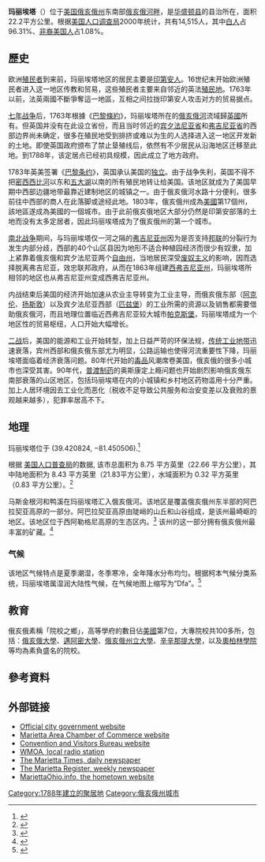 {{Infobox settlement
| name                    = <!-- at least one of the first two fields must be filled in -->
| official_name           =
| native_name             = <!-- if different from the English name -->
| native_name_lang        = <!-- ISO 639-2 code e.g. "fr" for French. If more than one, use {{lang}} instead -->
| other_name              =
| settlement_type         = 城市
<!-- transliteration(s) -->
| translit_lang1          =
| translit_lang1_type     =
| translit_lang1_info     =
| translit_lang1_type1    =
| translit_lang1_info1    =
| translit_lang1_type2    =
| translit_lang1_info2    = <!-- etc., up to translit_lang1_type6 / translit_lang1_info6 -->
| translit_lang2          =
| translit_lang2_type     =
| translit_lang2_info     =
| translit_lang2_type1    =
| translit_lang2_info1    =
| translit_lang2_type2    =
| translit_lang2_info2    = <!-- etc., up to translit_lang2_type6 / translit_lang2_info6 -->
<!-- images, nickname, motto -->
| image_skyline           = Marietta Ohio.jpg
| imagesize               =
| image_alt               =
| image_caption           =
| image_flag              =
| flag_size               =
| flag_alt                =
| flag_border             =
| flag_link               =
| flag_type               =
| image_seal              =
| seal_size               =
| seal_alt                =
| seal_link               =
| seal_type               =
| image_shield            =
| shield_size             =
| shield_alt              =
| shield_link             =
| image_blank_emblem      =
| blank_emblem_type       = <!-- defaults to Logo -->
| blank_emblem_size       =
| blank_emblem_alt        =
| blank_emblem_link       =
| etymology               = 
| nickname                =
| motto                   =
| anthem                  =
<!-- maps and coordinates -->
| image_map               = OHMap-doton-Marietta.png
| mapsize                 =
| map_alt                 =
| map_caption             =
| image_map1              = Map of Washington County Ohio Highlighting Marietta City.png
| mapsize1                =
| map_alt1                =
| map_caption1            =
| pushpin_map             = <!-- name of a location map as per Template:Location_map -->
| pushpin_label_position  = <!-- position of the pushpin label: left, right, top, bottom, none -->
| pushpin_label           = <!-- only necessary if "name" or "official_name" are too long -->
| pushpin_map_alt         =
| pushpin_mapsize         =
| pushpin_relief          =
| pushpin_map_caption     =
| coordinates             = {{coord|39|25|N|81|27|W|region:US-OH|display=inline,title}}
| coor_pinpoint           = <!-- to specify exact location of coordinates (was coor_type) -->
| coordinates_footnotes   = <!-- for references: use <ref> tags -->
| grid_name               = <!-- name of a regional grid system -->
| grid_position           = <!-- position on the regional grid system -->
<!-- location -->
| subdivision_type        = [[世界政區索引|國家]]
| subdivision_name        = {{USA}}
| subdivision_type1       = [[美國州份|州]]
| subdivision_name1       = [[俄亥俄州|俄亥俄州]]
| subdivision_type2       = [[俄亥俄州行政區劃|縣]]
| subdivision_name2       = [[華盛頓縣_(俄亥俄州)|華盛頓縣]]
<!-- established -->
| established_title       = 建立
| established_date        =
| established_title1      = <!-- Incorporated (town) -->
| established_date1       =
| established_title2      = <!-- Incorporated (city) -->
| established_date2       =
| established_title3      =
| established_date3       =
| established_title4      =
| established_date4       =
| established_title5      =
| established_date5       =
| established_title6      =
| established_date6       =
| established_title7      =
| established_date7       =
| extinct_title           =
| extinct_date            =
| founder                 =
| named_for               =
<!-- seat, smaller parts -->
| seat_type               = <!-- defaults to: Seat -->
| seat                    =
| seat1_type              = <!-- defaults to: Former seat -->
| seat1                   =
| parts_type              = <!-- defaults to: Boroughs -->
| parts_style             = <!-- list, coll (collapsed list), para (paragraph format) -->
| parts                   = <!-- parts text, or header for parts list -->
| p1                      =
| p2                      = <!-- etc., up to p50: for separate parts to be listed-->
<!-- government type, leaders -->
| government_footnotes    = <!-- for references: use <ref> tags -->
| government_type         = [[市長-議會制政府|市長-議會制]]
| governing_body          =
| leader_party            =
| leader_title            = 市長
| leader_name             = Joe Matthews
| leader_title1           =
| leader_name1            = <!-- etc., up to leader_title4 / leader_name4 -->
<!-- display settings -->
| total_type              = <!-- to set a non-standard label for total area and population rows -->
| unit_pref               = <!-- enter: Imperial, to display imperial before metric -->
<!-- area -->
| area_footnotes          = <!-- for references: use <ref> tags -->
| area_magnitude          = <!-- use only to set a special wikilink -->
| dunam_link              = <!-- If dunams are used, this specifies which dunam to link. -->
| area_total_km2          = <!-- ALL fields with measurements have automatic unit conversion -->
| area_total_sq_mi        = <!-- see table @ Template:Infobox settlement for details -->
| area_total_ha           =
| area_total_acre         =
| area_total_dunam        = <!-- used in Middle East articles only -->
| area_land_km2           =
| area_land_sq_mi         =
| area_land_ha            =
| area_land_acre          =
| area_land_dunam         = <!-- used in Middle East articles only -->
| area_water_km2          =
| area_water_sq_mi        =
| area_water_ha           =
| area_water_acre         =
| area_water_dunam        = <!-- used in Middle East articles only -->
| area_water_percent      =
| area_urban_footnotes    = <!-- for references: use <ref> tags -->
| area_urban_km2          =
| area_urban_sq_mi        =
| area_urban_ha           =
| area_urban_acre         =
| area_urban_dunam        = <!-- used in Middle East articles only -->
| area_rural_footnotes    = <!-- for references: use <ref> tags -->
| area_rural_km2          =
| area_rural_sq_mi        =
| area_rural_ha           =
| area_rural_acre         =
| area_rural_dunam        = <!-- used in Middle East articles only -->
| area_metro_footnotes    = <!-- for references: use <ref> tags -->
| area_metro_km2          =
| area_metro_sq_mi        =
| area_metro_ha           =
| area_metro_acre         =
| area_metro_dunam        = <!-- used in Middle East articles only -->
| area_rank               =
| area_blank1_title       =
| area_blank1_km2         =
| area_blank1_sq_mi       =
| area_blank1_ha          =
| area_blank1_acre        =
| area_blank1_dunam       = <!-- used in Middle East articles only -->
| area_blank2_title       =
| area_blank2_km2         =
| area_blank2_sq_mi       =
| area_blank2_ha          =
| area_blank2_acre        =
| area_blank2_dunam       = <!-- used in Middle East articles only -->
| area_note               =
<!-- dimensions -->
| dimensions_footnotes    = <!-- for references: use <ref> tags -->
| length_km               =
| length_mi               =
| width_km                =
| width_mi                =
<!-- elevation -->
| elevation_footnotes     = <!-- for references: use <ref> tags -->
| elevation_m             =
| elevation_ft            =
| elevation_point         = <!-- for denoting the measurement point -->
| elevation_max_footnotes = <!-- for references: use <ref> tags -->
| elevation_max_m         =
| elevation_max_ft        =
| elevation_max_point     = <!-- for denoting the measurement point -->
| elevation_max_rank      =
| elevation_min_footnotes = <!-- for references: use <ref> tags -->
| elevation_min_m         =
| elevation_min_ft        =
| elevation_min_point     = <!-- for denoting the measurement point -->
| elevation_min_rank      =
<!-- population -->
| population_as_of        = [[2010年美國人口普查|2010]]
| population_footnotes    = <!-- for references: use <ref> tags -->
| population_total        = 14,085
| pop_est_as_of           = 2012
| pop_est_footnotes       =
| population_est          = 14,027
| population_rank         =
| population_density_km2  = <!-- for automatic calculation of any density field, use: auto -->
| population_density_sq_mi=
| population_urban_footnotes     =
| population_urban               =
| population_density_urban_km2   = 645.1
| population_density_urban_sq_mi = 1670.8
| population_rural_footnotes     =
| population_rural               =
| population_density_rural_km2   =
| population_density_rural_sq_mi =
| population_metro_footnotes     =
| population_metro               =
| population_density_metro_km2   =
| population_density_metro_sq_mi =
| population_density             =
| population_density_rank        =
| population_blank1_title        =
| population_blank1              =
| population_density_blank1_km2  =
| population_density_blank1_sq_mi=
| population_blank2_title        =
| population_blank2              =
| population_density_blank2_km2  =
| population_density_blank2_sq_mi=
| population_demonym      = <!-- demonym, e.g. Liverpudlian for someone from Liverpool -->
| population_note         =
<!-- demographics (section 1) -->
| demographics_type1      =
| demographics1_footnotes = <!-- for references: use <ref> tags -->
| demographics1_title1    =
| demographics1_info1     = <!-- etc., up to demographics1_title5 / demographics1_info5 -->
<!-- demographics (section 2) -->
| demographics_type2      =
| demographics2_footnotes = <!-- for references: use <ref> tags -->
| demographics2_title1    =
| demographics2_info1     = <!-- etc., up to demographics2_title5 / demographics2_info5 -->
<!-- time zone(s) -->
| timezone1               = [[北美東部時區|北美東部時區]]
| utc_offset1             = -5
| timezone1_DST           = [[北美東部時區|EDT]]
| utc_offset1_DST         = -4
| timezone2               =
| utc_offset2             =
| timezone2_DST           =
| utc_offset2_DST         =
<!-- postal codes, area code -->
| postal_code_type        = [[美國郵區編號|美國郵區編號]]
| postal_code             = 45750
| postal2_code_type       = 
| postal2_code            =
| area_code_type          = <!-- defaults to: Area code(s) -->
| area_code               = 740, 220
| geocode                 =
| iso_code                =
| registration_plate_type =
| registration_plate      =
<!-- blank fields (section 1) -->
| blank_name_sec1         = [[聯邦資料處理標準|FIPS]]
| blank_info_sec1         = 39-47628<ref name="GR2">{{cite web|url=http://factfinder2.census.gov|publisher=[[United_States_Census_Bureau|United States Census Bureau]]|accessdate=January 31, 2008|title=American FactFinder|archive-date=2013-09-11|archive-url=https://web.archive.org/web/20130911234518/http://factfinder2.census.gov/|dead-url=no}}</ref>
| blank1_name_sec1        = [[地名資訊系統|地名資訊系統]]功能ID
| blank1_info_sec1        = 1076339
| blank2_name_sec1        =
| blank2_info_sec1        = <!-- etc., up to blank7_name_sec1 / blank7_info_sec1 -->
<!-- blank fields (section 2) -->
| blank_name_sec2         =
| blank_info_sec2         =
| blank1_name_sec2        =
| blank1_info_sec2        =
| blank2_name_sec2        =
| blank2_info_sec2        = <!-- etc., up to blank7_name_sec2 / blank7_info_sec2 -->
<!-- website, footnotes -->
| website                 = {{URL|http://www.mariettaoh.net/}}
| footnotes               =
}}
'''玛丽埃塔'''（{{lang-en|'''Marietta'''}}）位于[[美国|美国]][[俄亥俄州|俄亥俄州]]东南部[[俄亥俄河|俄亥俄河畔]]，是[[华盛顿县_(俄亥俄州)|华盛顿县]]的县治所在，面积22.2平方公里。根据[[美国人口调查局|美国人口调查局]]2000年统计，共有14,515人，其中[[白人|白人]]占96.31%、[[非裔美国人|非裔美国人]]占1.08%。

== 歷史 ==
欧洲[[殖民者|殖民者]]到来前，玛丽埃塔地区的居民主要是[[美洲原住民|印第安人]]。16世纪末开始欧洲殖民者进入这一地区传教和贸易，这些殖民者主要来自邻近的英法[[殖民地|殖民地]]。1763年以前，法英兩國不斷爭奪這一地區，互相之间拉拢印第安人攻击对方的贸易据点。

[[七年战争|七年战争]]后，1763年根據《[[巴黎條約|巴黎條約]]》，玛丽埃塔所在的[[俄亥俄河|俄亥俄河]]流域歸[[英國|英國]]所有。但英国并没有在此设立省份，而且当时邻近的[[宾夕法尼亚省|宾夕法尼亚省]]和[[弗吉尼亚殖民地|弗吉尼亚省]]的西部边界尚未确定，很多在殖民地受到排挤或难以为生的人选择进入这一地区开发新的土地。即使英国政府颁布了禁止垦殖线后，依然有不少居民从沿海地区迁移至此地。到1788年，该定居点已经初具规模，因此成立了地方政府。

1783年英美签署《[[巴黎條約_(1783年)|巴黎条约]]》，英国承认美国的[[獨立戰爭|独立]]。由于战争失利，英国不得不把[[密西西比河|密西西比河]]以东和[[五大湖|五大湖]]以南的所有殖民地转让给美国。该地区就成为了美国早期中西部边疆地带最靠近建制地区的城镇之一。由于俄亥俄河水路十分便利，很多前往中西部的商人在此落脚或途经此地。1803年，俄亥俄州成為[[美國|美國]]第17個州，該地區遂成為美國的一個城市。由于此前俄亥俄地区大部分仍然是印第安部落的土地而没有太多定居者，因此玛丽埃塔成为了俄亥俄州的第一个城市。

[[南北战争|南北战争]]期间，与玛丽埃塔仅一河之隔的[[弗吉尼亚州|弗吉尼亚州]]因为是否支持[[美利堅聯盟國|邦联]]的分裂行为发生内部分歧，西部的40个山区县因为地形不适合种植园经济而很少有奴隶，加上紧靠着俄亥俄和宾夕法尼亚两个[[蓄奴州与自由州|自由州]]，当地居民深受[[廢奴主義|废奴主义]]的影响，因而选择脱离弗吉尼亚，效忠联邦政府，从而在1863年组建[[西維吉尼亞州|西弗吉尼亚州]]，玛丽埃塔所相邻的地区也从弗吉尼亚州变成西弗吉尼亚州。

内战结束后美国的经济开始加速从农业主导转变为工业主导，而俄亥俄东部（[[阿克伦_(俄亥俄州)|阿克伦]]、[[扬斯敦_(俄亥俄州)|扬斯敦]]）以及宾夕法尼亚西部（[[匹兹堡|匹兹堡]]）的工业所需的资源以及销售都需要借助俄亥俄河，而且地理位置临近西弗吉尼亚较大城市[[帕克斯堡_(西維吉尼亞州)|帕克斯堡]]，玛丽埃塔成为一个地区性的贸易枢纽，人口开始大幅增长。

[[第二次世界大战|二战]]后，美国的能源和工业开始转型，加上日益严苛的环保法规，[[锈带|传统工业地带]]迅速衰落，宾州西部和俄亥俄东部尤为明显，公路运输也使得河流重要性下降，玛丽埃塔面临着经济衰落问题。80年代开始的[[毒品戰爭|毒品]]风潮席卷美国，俄亥俄的很多小城市也深受其害。90年代，[[普渡制药|普渡制药]]的奥斯康定上瘾问题也开始剧烈影响俄亥俄东南部衰落的山区地区，包括玛丽埃塔在内的小城镇和乡村地区药物滥用十分严重。加上人居环境因去工业化而恶化（税收不足导致公共服务和治安变差以及衰败的景观越来越多），犯罪率居高不下。

==地理==
玛丽埃塔位于 {{coord|39|25|15|N|81|27|2|W|type:city}} (39.420824, −81.450506).<ref name="GR1">{{cite web|url=https://www.census.gov/geographies/reference-files/time-series/geo/gazetteer-files.html|publisher=[[United_States_Census_Bureau|United States Census Bureau]]|access-date=April 23, 2011|date=February 12, 2011|title=US Gazetteer files: 2010, 2000, and 1990|archive-date=2019-08-24|archive-url=https://web.archive.org/web/20190824085937/https://www.census.gov/geographies/reference-files/time-series/geo/gazetteer-files.html|dead-url=no}}</ref>

根据 [[美国人口普查局|美国人口普查局]]的数据, 该市总面积为 8.75 平方英里（22.66 平方公里），其中陆地面积为 8.43 平方英里（21.83平方公里），水域面积为 0.32 平方英里（0.83 平方公里）。<ref name="Gazetteer files">{{cite web|title=US Gazetteer files 2010|url=https://www.census.gov/geo/www/gazetteer/files/Gaz_places_national.txt|publisher=[[United_States_Census_Bureau|United States Census Bureau]]|access-date=January 6, 2013|url-status=dead|archive-url=https://web.archive.org/web/20120112090031/http://www.census.gov/geo/www/gazetteer/files/Gaz_places_national.txt|archive-date=January 12, 2012}}</ref>

马斯金根河和鸭溪在玛丽埃塔汇入俄亥俄河。该地区是覆盖俄亥俄州东半部的阿巴拉契亚高原的一部分。阿巴拉契亚高原由陡峭的山丘和山谷组成，是该州最崎岖的地区。该地区位于西阿勒格尼高原的生态区内。<ref name=hort.purdue.edu>{{cite web|title=Level III Ecoregions of Ohio|url=http://www.hort.purdue.edu/newcrop/cropmap/ohio/maps/OHeco3.html|work=National Health and Environmental Effects Research Laboratory|publisher=U.S. Environmental Protection Agency|access-date=September 28, 2013|archive-date=2014-07-12|archive-url=https://web.archive.org/web/20140712165151/http://www.hort.purdue.edu/newcrop/cropmap/ohio/maps/OHeco3.html|dead-url=no}}</ref> 该州的这一部分拥有俄亥俄州最丰富的矿藏。<ref>{{Cite web|url=http://www.netstate.com/states/geography/oh_geography.htm|title=Ohio Geography from NETSTATE|access-date=2022-01-12|archive-date=2020-11-14|archive-url=https://web.archive.org/web/20201114002631/https://www.netstate.com/states/geography/oh_geography.htm|dead-url=no}}</ref>

===气候===
该地区气候特点是夏季潮湿，冬季寒冷，全年降水分布均匀。根据柯本气候分类系统，玛丽埃塔属湿润大陆性气候，在气候地图上缩写为“Dfa”。<ref>{{Cite web |url=http://www.weatherbase.com/weather/weather-summary.php3?s=729433&cityname=Marietta%2C+Ohio%2C+United+States+of+America&units= |title=Climate Summary for Marietta, Ohio |access-date=2022-01-12 |archive-date=2021-04-11 |archive-url=https://web.archive.org/web/20210411221240/http://www.weatherbase.com/weather/weather-summary.php3?s=729433&cityname=Marietta%2C+Ohio%2C+United+States+of+America&units= |dead-url=no }}</ref>

{{Weather box
|location = Marietta, Ohio (1991–2020 normals, extremes 1963–present)
|single line = Y
|width = auto
|Jan record high F = 77
|Feb record high F = 78
|Mar record high F = 86
|Apr record high F = 91
|May record high F = 93
|Jun record high F = 100
|Jul record high F = 103
|Aug record high F = 100
|Sep record high F = 97
|Oct record high F = 93
|Nov record high F = 81
|Dec record high F = 78
|year record high F = 103
|Jan high F = 39.5
|Feb high F = 42.9
|Mar high F = 52.8
|Apr high F = 65.6
|May high F = 74.5
|Jun high F = 81.8
|Jul high F = 85.3
|Aug high F = 84.6
|Sep high F = 78.7
|Oct high F = 66.6
|Nov high F = 54.0
|Dec high F = 43.7
|year high F = 64.2
|Jan mean F = 31.1
|Feb mean F = 33.5
|Mar mean F = 41.9
|Apr mean F = 53.2
|May mean F = 63.2
|Jun mean F = 71.4
|Jul mean F = 75.3
|Aug mean F = 74.0
|Sep mean F = 67.4
|Oct mean F = 55.2
|Nov mean F = 43.9
|Dec mean F = 35.9
|year mean F = 53.8
|Jan low F = 22.7
|Feb low F = 24.2
|Mar low F = 30.9
|Apr low F = 40.8
|May low F = 51.9
|Jun low F = 60.9
|Jul low F = 65.3
|Aug low F = 63.4
|Sep low F = 56.1
|Oct low F = 43.8
|Nov low F = 33.8
|Dec low F = 28.0
|year low F = 43.5
|Jan record low F = −23
|Feb record low F = −10
|Mar record low F = -2
|Apr record low F = 19
|May record low F = 26
|Jun record low F = 37
|Jul record low F = 44
|Aug record low F = 38
|Sep record low F = 33
|Oct record low F = 20
|Nov record low F = 10
|Dec record low F = −11
|year record low F = -23
|precipitation colour = green
|Jan precipitation inch = 3.49
|Feb precipitation inch = 3.14
|Mar precipitation inch = 3.98
|Apr precipitation inch = 3.98
|May precipitation inch = 4.35
|Jun precipitation inch = 4.87
|Jul precipitation inch = 4.79
|Aug precipitation inch = 3.60
|Sep precipitation inch = 3.39
|Oct precipitation inch = 3.16
|Nov precipitation inch = 2.91
|Dec precipitation inch = 3.61
|year precipitation inch = 45.27
|Jan snow inch = 7.2
|Feb snow inch = 4.0
|Mar snow inch = 2.7
|Apr snow inch = 0.1
|May snow inch = 0.0
|Jun snow inch = 0.0
|Jul snow inch = 0.0
|Aug snow inch = 0.0
|Sep snow inch = 0.0
|Oct snow inch = 0.0
|Nov snow inch = 0.2
|Dec snow inch = 2.1
|year snow inch = 16.3
|unit precipitation days = 0.01 in
|Jan precipitation days = 15.0
|Feb precipitation days = 13.3
|Mar precipitation days = 14.0
|Apr precipitation days = 13.9
|May precipitation days = 14.3
|Jun precipitation days = 12.7
|Jul precipitation days = 12.4
|Aug precipitation days = 10.1
|Sep precipitation days = 9.6
|Oct precipitation days = 11.0
|Nov precipitation days = 11.6
|Dec precipitation days = 14.0
|year precipitation days = 151.9
|unit snow days = 0.1 in
|Jan snow days = 4.0
|Feb snow days = 3.0
|Mar snow days = 1.6
|Apr snow days = 0.1
|May snow days = 0.0
|Jun snow days = 0.0
|Jul snow days = 0.0
|Aug snow days = 0.0
|Sep snow days = 0.0
|Oct snow days = 0.0
|Nov snow days = 0.3
|Dec snow days = 2.6
|year snow days = 11.6
|source 1 = [[NOAA|NOAA]]<ref name = NOAA >{{cite web
| url = https://w2.weather.gov/climate/xmacis.php?wfo=rlx
| title = NowData – NOAA Online Weather Data
| publisher = National Oceanic and Atmospheric Administration
| access-date = August 8, 2021
| archive-date = 2021-05-01
| archive-url = https://web.archive.org/web/20210501045108/https://w2.weather.gov/climate/xmacis.php?wfo=rlx
| dead-url = no
}}</ref><ref name=NCEI>{{cite web
| url = https://www.ncei.noaa.gov/access/services/data/v1?dataset=normals-monthly-1991-2020&startDate=0001-01-01&endDate=9996-12-31&stations=USC00334927&format=pdf
| title = Station: Marietta WWTP, OH
| work = U.S. Climate Normals 2020: U.S. Monthly Climate Normals (1991-2020)
| publisher = National Oceanic and Atmospheric Administration
| access-date = August 8, 2021
| archive-date = 2021-08-08
| archive-url = https://web.archive.org/web/20210808194237/https://www.ncei.noaa.gov/access/services/data/v1?dataset=normals-monthly-1991-2020&startDate=0001-01-01&endDate=9996-12-31&stations=USC00334927&format=pdf
| dead-url = no
}}</ref>
}}

== 教育 ==
俄亥俄素稱「院校之鄉」，高等學府的數目佔[[美國|美國]]第7位，大專院校共100多所，包括：[[俄亥俄大學|俄亥俄大學]]、[[邁阿密大學|邁阿密大學]]、[[俄亥俄州立大學|俄亥俄州立大學]]、[[辛辛那提大學|辛辛那提大學]]，以及[[奧柏林學院|奧柏林學院]]等均為素負盛名的院校。

== 參考資料 ==
{{Reflist}}

== 外部链接 ==
* [http://www.mariettaoh.net/ Official city government website] {{Wayback|url=http://www.mariettaoh.net/ |date=20090225123626 }}
* [http://www.mariettachamber.com/ Marietta Area Chamber of Commerce website] {{Wayback|url=http://www.mariettachamber.com/ |date=20080509162458 }}
* [http://www.mariettaohio.org/ Convention and Visitors Bureau website] {{Wayback|url=http://www.mariettaohio.org/ |date=20080514211727 }}
* [http://www.wmoa1490.com/ WMOA, local radio station] {{Wayback|url=http://www.wmoa1490.com/ |date=20080509140716 }}
* [http://www.mariettatimes.com/ The Marietta Times, daily newspaper] {{Wayback|url=http://www.mariettatimes.com/ |date=20080509162455 }}
* [http://www.mariettaregister.com/ The Marietta Register, weekly newspaper] {{Wayback|url=http://www.mariettaregister.com/ |date=20080601101039 }}
* [http://www.mariettaohio.info/ MariettaOhio.info, the hometown website] {{Wayback|url=http://www.mariettaohio.info/ |date=20080513095948 }}

{{DEFAULTSORT:Marietta}}
[[Category:1788年建立的聚居地|Category:1788年建立的聚居地]]
[[Category:俄亥俄州城市|Category:俄亥俄州城市]]